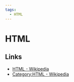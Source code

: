 ```yaml
---
tags:
  - HTML
---
```


# HTML

## Links

- [HTML - Wikipedia](https://en.wikipedia.org/wiki/HTML)
- [Category:HTML - Wikipedia](https://en.wikipedia.org/wiki/Category:HTML)
